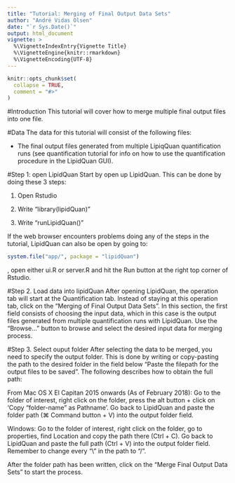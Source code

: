 ```yaml
---
title: "Tutorial: Merging of Final Output Data Sets"
author: "André Vidas Olsen"
date: "`r Sys.Date()`"
output: html_document
vignette: >
  %\VignetteIndexEntry{Vignette Title}
  %\VignetteEngine{knitr::rmarkdown}
  %\VignetteEncoding{UTF-8}
---
```


```r
knitr::opts_chunk$set(
  collapse = TRUE,
  comment = "#>"
)
```

#Introduction
This tutorial will cover how to merge multiple final output files into one file.


#Data
The data for this tutorial will consist of the following files:

* The final output files generated from multiple LipiqQuan quantification runs
(see quantification tutorial for info on how to use the quantification procedure
in the LipidQuan GUI).


#Step 1: open LipidQuan
Start by open up LipidQuan. This can be done by doing these 3 steps:

1. Open Rstudio

2. Write "library(lipidQuan)"

3. Write "runLipidQuan()"

If the web browser encounters problems doing any of the steps in the tutorial,
LipidQuan can also be open by going to:
```r
system.file("app/", package = "lipidQuan")
```
, open either ui.R or server.R and hit the Run button at the right top corner of
Rstudio. 

#Step 2. Load data into lipidQuan
After opening LipidQuan, the operation tab will start at the Quantification tab.
Instead of staying at this operation tab, click on the "Merging of Final Output
Data Sets". In this section, the first field consists of choosing the input
data, which in this case is the output files generated from multiple
quantification runs with LipidQuan. Use the "Browse..." button to browse and
select the desired input data for merging process. 

#Step 3. Select ouput folder
After selecting the data to be merged, you need to specify the output folder.
This is done by writing or copy-pasting the path to the desired folder in the
field below "Paste the filepath for the output files to be saved". The following
describes how to obtain the full path:

From Mac OS X El Capitan 2015 onwards (As of February 2018): Go to the folder of
interest, right click on the folder, press the alt button + click on 'Copy
"folder-name" as Pathname'. Go back to LipidQuan and paste the folder path
(&#8984; Command button + V) into the output folder field.

Windows: Go to the folder of interest, right click on the folder, go to
properties, find Location and copy the path there (Ctrl + C). Go back to
LipidQuan and paste the full path (Ctrl + V) into the output folder field.
Remember to change every "\\" in the path to "/".


After the folder path has been written, click on the "Merge Final Output Data
Sets" to start the process.

